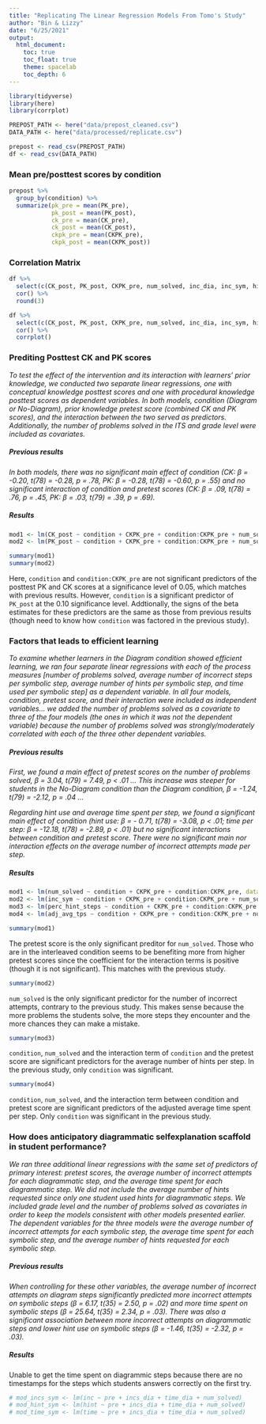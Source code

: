 ```yaml
---
title: "Replicating The Linear Regression Models From Tomo's Study"
author: "Bin & Lizzy"
date: "6/25/2021"
output: 
  html_document:
    toc: true
    toc_float: true
    theme: spacelab
    toc_depth: 6
---
```



```r
library(tidyverse)
library(here)
library(corrplot)

PREPOST_PATH <- here("data/prepost_cleaned.csv")
DATA_PATH <- here("data/processed/replicate.csv")

prepost <- read_csv(PREPOST_PATH)
df <- read_csv(DATA_PATH)
```

### Mean pre/posttest scores by condition

```r
prepost %>%
  group_by(condition) %>%
  summarize(pk_pre = mean(PK_pre),
            pk_post = mean(PK_post),
            ck_pre = mean(CK_pre),
            ck_post = mean(CK_post),
            ckpk_pre = mean(CKPK_pre),
            ckpk_post = mean(CKPK_post))
```


### Correlation Matrix

```r
df %>%
  select(c(CK_post, PK_post, CKPK_pre, num_solved, inc_dia, inc_sym, hints, perc_hint_steps)) %>%
  cor() %>%
  round(3)
```

```r
df %>%
  select(c(CK_post, PK_post, CKPK_pre, num_solved, inc_dia, inc_sym, hints, perc_hint_steps)) %>%
  cor() %>%
  corrplot()
```


### Prediting Posttest CK and PK scores

*To test the effect of the intervention and its interaction with learners’ prior knowledge, we conducted two separate linear regressions, one with conceptual knowledge posttest scores and one with procedural knowledge posttest scores as dependent variables. In both models, condition (Diagram or No-Diagram), prior knowledge pretest score (combined CK and PK scores), and the interaction between the two served as predictors. Additionally, the number of problems solved in the ITS and grade level were included as covariates.*

##### Previous results

*In both models, there was no significant main effect of condition (CK: β = -0.20, t(78) = -0.28, p = .78, PK: β = -0.28, t(78) = -0.60, p = .55) and no significant interaction of condition and pretest scores (CK: β = .09, t(78) = .76, p = .45, PK: β = .03, t(79) = .39, p = .69).*

##### Results

```r
mod1 <- lm(CK_post ~ condition + CKPK_pre + condition:CKPK_pre + num_solved, data = df)
mod2 <- lm(PK_post ~ condition + CKPK_pre + condition:CKPK_pre + num_solved, data = df)
```
```r
summary(mod1)
summary(mod2)
```

Here, `condition` and `condition:CKPK_pre` are not significant predictors of the posttest PK and CK scores at a significance level of 0.05, which matches with previous results. However, `condition` is a significant predictor of `PK_post` at the 0.10 significance level. Addtionally, the signs of the beta estimates for these predictors are the same as those from previous results (though need to know how `condition` was factored in the previous study).


### Factors that leads to efficient learning

*To examine whether learners in the Diagram condition showed efficient learning, we ran four separate linear regressions with each of the process measures [number of problems solved, average number of incorrect steps per symbolic step, average number of hints per symbolic step, and time used per symbolic step] as a dependent variable. In all four models, condition, pretest score, and their interaction were included as independent variables... we added the number of problems solved as a covariate to three of the four models (the ones in which it was not the dependent variable) because the number of problems solved was strongly/moderately correlated with each of the three other dependent variables.*

##### Previous results

*First, we found a main effect of pretest scores on the number of problems solved, β = 3.04, t(79) = 7.49, p < .01 ... This increase was steeper for students in the No-Diagram condition than the Diagram condition, β = -1.24, t(79) = -2.12, p = .04 ...*


*Regarding hint use and average time spent per step, we found a significant main effect of condition (hint use: β = - 0.71, t(78) = -3.08, p < .01; time per step: β = -12.18, t(78) = -2.89, p < .01) but no significant interactions between condition and pretest score. There were no significant main nor interaction effects on the average number of incorrect attempts made per step.* 

##### Results

```r
mod1 <- lm(num_solved ~ condition + CKPK_pre + condition:CKPK_pre, data = df)
mod2 <- lm(inc_sym ~ condition + CKPK_pre + condition:CKPK_pre + num_solved, data = df)
mod3 <- lm(perc_hint_steps ~ condition + CKPK_pre + condition:CKPK_pre + num_solved, data = df)
mod4 <- lm(adj_avg_tps ~ condition + CKPK_pre + condition:CKPK_pre + num_solved, data = df)
```

```r
summary(mod1)
```
The pretest score is the only significant preditor for `num_solved`. Those who are in the interleaved condition seems to be benefiting more from higher pretest scores since the coefficient for the interaction terms is positive (though it is not significant). This matches with the previous study. 
```r
summary(mod2)
```
`num_solved` is the only significant predictor for the number of incorrect attempts, contrary to the previous study. This makes sense because the more problems the students solve, the more steps they encounter and the more chances they can make a mistake. 
```r
summary(mod3)
```
`condition`, `num_solved` and the interaction term of `condition` and the pretest score are significant predictors for the average number of hints per step. In the previous study, only `condition` was significant. 
```r
summary(mod4)
```
`condition`, `num_solved`, and the interaction term between condition and pretest score are significant predictors of the adjusted average time spent per step. Only `condition` was significant in the previous study. 



### How does anticipatory diagrammatic selfexplanation scaffold in student performance?

*We ran three additional linear regressions with the same set of predictors of primary interest: pretest scores, the average number of incorrect attempts for each diagrammatic step, and the average time spent for each diagrammatic step. We did not include the average number of hints requested since only one student used hints for diagrammatic steps. We included grade level and the number of problems solved as covariates in order to keep the models consistent with other models presented earlier. The dependent variables for the three models were the average number of incorrect attempts for each symbolic step, the average time spent for each symbolic step, and the average number of hints requested for each symbolic step.*

##### Previous results

*When controlling for these other variables, the average number of incorrect attempts on diagram steps significantly predicted more incorrect attempts on symbolic steps (β = 6.17, t(35) = 2.50, p = .02) and more time spent on symbolic steps (β = 25.64, t(35) = 2.34, p = .03). There was also a significant association between more incorrect attempts on diagrammatic steps and lower hint use on symbolic steps (β = -1.46, t(35) = -2.32, p = .03). *

##### Results

Unable to get the time spent on diagrammic steps because there are no timestamps for the steps which students answers correctly on the first try. 

```r
# mod_incs_sym <- lm(inc ~ pre + incs_dia + time_dia + num_solved)
# mod_hint_sym <- lm(hint ~ pre + incs_dia + time_dia + num_solved)
# mod_time_sym <- lm(time ~ pre + incs_dia + time_dia + num_solved)
```
















